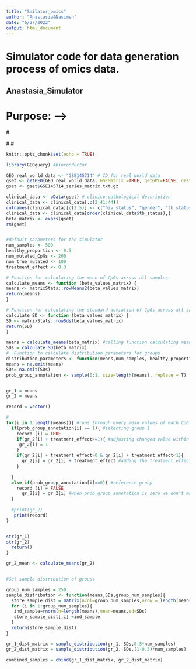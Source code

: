 ```yaml
---
title: "Smilator_omics"
author: "Anastasia&Nasimeh"
date: "6/27/2022"
output: html_document
---
```

# Simulator code for data generation process of omics data. 


## Anastasia_Simulator

# Purpose: -->
#<!-- Simulating methylation data based on real-world data. Replicates the data generating process of real-world data using simulation parameters #(e.g. number of samples) and generates a synthetic dataset with induced treatment effects.  -->

#<!-- Result: -->
#<!-- A beta matrix is equivalent to a real-world matrix with adjusted values.  -->


```r
knitr::opts_chunk$set(echo = TRUE)

library(GEOquery) #bioconductor
```


```r
GEO_real_world_data <- "GSE145714" # ID for real world data 
gset <- getGEO(GEO_real_world_data, GSEMatrix =TRUE, getGPL=FALSE, destdir="example_dataset/")
gset <- gset$GSE145714_series_matrix.txt.gz

clinical_data <- pData(gset) # clinico-pathological description
clinical_data <- clinical_data[,c(2,41:44)]
colnames(clinical_data)[c(2:5)] <- c("hiv_status", "gender", "tb_status", "timepoint")
clinical_data <- clinical_data[order(clinical_data$tb_status),]
beta_matrix <- exprs(gset)
rm(gset)



```

```r
#default parameters for the simulator
num_samples <- 500
healthy_proportion <- 0.5
num_mutated_CpGs <- 200
num_true_mutated <- 100
treatment_effect <- 0.3

```

```r
# Function for calculating the mean of CpGs across all samples.
calculate_means <- function (beta_values_matrix) {
means <- matrixStats::rowMeans2(beta_values_matrix)
return(means)
}
```

```r
# Function for calculating the standard deviation of CpGs across all samples.
calculate_SD <- function (beta_values_matrix) {
SD <- matrixStats::rowSds(beta_values_matrix)
return(SD)
}
```

```r
means = calculate_means(beta_matrix) #calling function calculating means 
SDs = calculate_SD(beta_matrix) 
#  Function to calculate distribution parameters for groups
distribution_parameters <- function(means,num_samples, healthy_proportion, treatment_effect, num_true_mutated){
means = na.omit(means) 
SDs= na.omit(SDs)
prob_group_annotation <- sample(0:1, size=length(means), replace = T)  # creating vector of zero and 1 which represents assign groups


gr_1 = means
gr_2 = means

record = vector()

#
for(i in 1:length(means)){ #runs through every mean values of each CpG site
  if(prob_group_annotation[i] == 1){ #selecting group 1 
    record [i] = TRUE
    if(gr_2[i] + treatment_effect>=1){ #adjusting changed value within its boundaries
     gr_2[i] = 1 
    }
    if(gr_2[i] + treatment_effect>0 & gr_2[i] + treatment_effect<1){ 
      gr_2[i] = gr_2[i] + treatment_effect #adding the treatment effect to clinical population
    }
 
  }
  else if(prob_group_annotation[i]==0){ #reference group
    record [i] = FALSE
      gr_2[i] = gr_2[i] #when prob_group_annotation is zero we don't make any change - equal to itself 
  }
    
  #print(gr_2)
   print(record)
}


str(gr_1)
str(gr_2)
  return()
}

gr_2_mean <- calculate_means(gr_2) 



```

```r
#Get sample distribution of groups 

group_num_samples = 250
sample_distribution <- function(means,SDs,group_num_samples){
  store_sample_dist = matrix(ncol=group_num_samples,nrow = length(means))
  for (i in 1:group_num_samples){
   ind_sample=rnorm(n=length(means),mean=means,sd=SDs) 
   store_sample_dist[,i] =ind_sample
  }
  return(store_sample_dist)
}

gr_1_dist_matrix = sample_distribution(gr_1, SDs,0.5*num_samples)
gr_2_dist_matrix = sample_distribution(gr_2, SDs,(1-0.5)*num_samples)

combined_samples = cbind(gr_1_dist_matrix, gr_2_dist_matrix)



```

